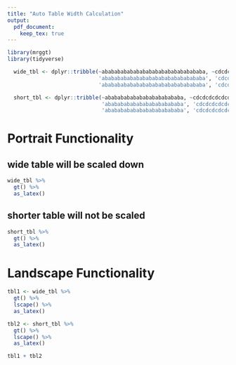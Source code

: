 ```yaml
---
title: "Auto Table Width Calculation"
output:
  pdf_document:
    keep_tex: true
---
```


```r
library(mrggt)
library(tidyverse)
```


```r
  wide_tbl <- dplyr::tribble(~ababababababababababababababababa, ~cdcdcdcdcdcdcdcdcdcdcdcdcdcdcdcdcdcdcdcd, ~efefefefefefefefefefefefefefefefefefefe, ~ghghghghghghghghghghghghghghghghgh, ~ijijijijijijijijijijijijijijijiji,
                             'ababababababababababababababababa', 'cdcdcdcdcdcdcdcdcdcdcdcdcdcdcdcdcdcdcdcd', 'efefefefefefefefefefefefefefefefefefefe', 'ghghghghghghghghghghghghghghghghgh', 'ijijijijijijijijijijijijijijijiji',
                             'ababababababababababababababababa', 'cdcdcdcdcdcdcdcdcdcdcdcdcdcdcdcdcdcdcdcd', 'efefefefefefefefefefefefefefefefefefefe', 'ghghghghghghghghghghghghghghghghgh', 'ijijijijijijijijijijijijijijijiji')

  short_tbl <- dplyr::tribble(~ababababababababababababa, ~cdcdcdcdcdcdcdcdcdcdcdcdcdcd, ~efefefefefefefefefefefe, ~ghghghghghghghghg, ~ijijijijijijijiji,
                              'ababababababababababababa', 'cdcdcdcdcdcdcdcdcdcdcdcdcdcd', 'efefefefefefefefefefefe', 'ghghghghghghghghg', 'ijijijijijijijiji',
                              'ababababababababababababa', 'cdcdcdcdcdcdcdcdcdcdcdcdcdcd', 'efefefefefefefefefefefe', 'ghghghghghghghghg', 'ijijijijijijijiji')
```

# Portrait Functionality

## wide table will be scaled down
```r
wide_tbl %>%
  gt() %>%
  as_latex()
```

## shorter table will not be scaled
```r
short_tbl %>%
  gt() %>%
  as_latex()
```

# Landscape Functionality

```r
tbl1 <- wide_tbl %>%
  gt() %>%
  lscape() %>%
  as_latex()

tbl2 <- short_tbl %>%
  gt() %>%
  lscape() %>%
  as_latex()

tbl1 + tbl2
```
